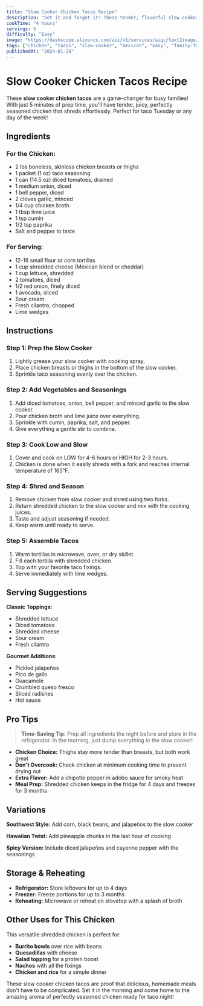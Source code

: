 ```yaml
---
title: "Slow Cooker Chicken Tacos Recipe"
description: "Set it and forget it! These tender, flavorful slow cooker chicken tacos are perfect for busy weeknights. Just 5 minutes of prep time!"
cookTime: "4 hours"
servings: 6
difficulty: "Easy"
image: "https://dashscope.aliyuncs.com/api/v1/services/aigc/text2image/image-synthesis"
tags: ["chicken", "tacos", "slow-cooker", "mexican", "easy", "family-friendly"]
publishedAt: "2024-01-20"
---
```


# Slow Cooker Chicken Tacos Recipe

These **slow cooker chicken tacos** are a game-changer for busy families! With just 5 minutes of prep time, you'll have tender, juicy, perfectly seasoned chicken that shreds effortlessly. Perfect for taco Tuesday or any day of the week!

## Ingredients

### For the Chicken:
- 2 lbs boneless, skinless chicken breasts or thighs
- 1 packet (1 oz) taco seasoning
- 1 can (14.5 oz) diced tomatoes, drained
- 1 medium onion, diced
- 1 bell pepper, diced
- 2 cloves garlic, minced
- 1/4 cup chicken broth
- 1 tbsp lime juice
- 1 tsp cumin
- 1/2 tsp paprika
- Salt and pepper to taste

### For Serving:
- 12-16 small flour or corn tortillas
- 1 cup shredded cheese (Mexican blend or cheddar)
- 1 cup lettuce, shredded
- 2 tomatoes, diced
- 1/2 red onion, finely diced
- 1 avocado, sliced
- Sour cream
- Fresh cilantro, chopped
- Lime wedges

## Instructions

### Step 1: Prep the Slow Cooker
1. Lightly grease your slow cooker with cooking spray.
2. Place chicken breasts or thighs in the bottom of the slow cooker.
3. Sprinkle taco seasoning evenly over the chicken.

### Step 2: Add Vegetables and Seasonings
1. Add diced tomatoes, onion, bell pepper, and minced garlic to the slow cooker.
2. Pour chicken broth and lime juice over everything.
3. Sprinkle with cumin, paprika, salt, and pepper.
4. Give everything a gentle stir to combine.

### Step 3: Cook Low and Slow
1. Cover and cook on LOW for 4-6 hours or HIGH for 2-3 hours.
2. Chicken is done when it easily shreds with a fork and reaches internal temperature of 165°F.

### Step 4: Shred and Season
1. Remove chicken from slow cooker and shred using two forks.
2. Return shredded chicken to the slow cooker and mix with the cooking juices.
3. Taste and adjust seasoning if needed.
4. Keep warm until ready to serve.

### Step 5: Assemble Tacos
1. Warm tortillas in microwave, oven, or dry skillet.
2. Fill each tortilla with shredded chicken.
3. Top with your favorite taco fixings.
4. Serve immediately with lime wedges.

## Serving Suggestions

**Classic Toppings:**
- Shredded lettuce
- Diced tomatoes
- Shredded cheese
- Sour cream
- Fresh cilantro

**Gourmet Additions:**
- Pickled jalapeños
- Pico de gallo
- Guacamole
- Crumbled queso fresco
- Sliced radishes
- Hot sauce

## Pro Tips

> **Time-Saving Tip:** Prep all ingredients the night before and store in the refrigerator. In the morning, just dump everything in the slow cooker!

- **Chicken Choice:** Thighs stay more tender than breasts, but both work great
- **Don't Overcook:** Check chicken at minimum cooking time to prevent drying out
- **Extra Flavor:** Add a chipotle pepper in adobo sauce for smoky heat
- **Meal Prep:** Shredded chicken keeps in the fridge for 4 days and freezes for 3 months

## Variations

**Southwest Style:** Add corn, black beans, and jalapeños to the slow cooker

**Hawaiian Twist:** Add pineapple chunks in the last hour of cooking

**Spicy Version:** Include diced jalapeños and cayenne pepper with the seasonings

## Storage & Reheating

- **Refrigerator:** Store leftovers for up to 4 days
- **Freezer:** Freeze portions for up to 3 months
- **Reheating:** Microwave or reheat on stovetop with a splash of broth

## Other Uses for This Chicken

This versatile shredded chicken is perfect for:
- **Burrito bowls** over rice with beans
- **Quesadillas** with cheese
- **Salad topping** for a protein boost
- **Nachos** with all the fixings
- **Chicken and rice** for a simple dinner

These slow cooker chicken tacos are proof that delicious, homemade meals don't have to be complicated. Set it in the morning and come home to the amazing aroma of perfectly seasoned chicken ready for taco night! 